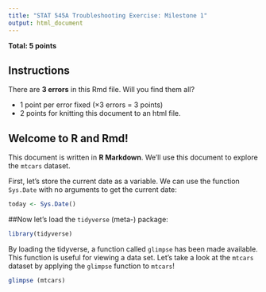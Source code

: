 ---
title: "STAT 545A Troubleshooting Exercise: Milestone 1"
output: html_document
---

__Total: 5 points__

## Instructions

There are **3 errors** in this Rmd file. Will you find them all?

- 1 point per error fixed ($\times 3$ errors = 3 points)
- 2 points for knitting this document to an html file. 

## Welcome to R and Rmd!

This document is written in **R Markdown**. We'll use this document to explore the `mtcars` dataset.

First, let's store the current date as a variable. We can use the function `Sys.Date` with no arguments to get the current date:

```{r, error = TRUE}
today <- Sys.Date()
```
##Now let's load the `tidyverse` (meta-) package:
```{r error = TRUE}
library(tidyverse)
```

By loading the tidyverse, a function called `glimpse` has been made available. This function is useful for viewing a data set. Let's take a look at the `mtcars` dataset by applying the `glimpse` function to `mtcars`!

```{r, error = TRUE}
glimpse (mtcars)
```
